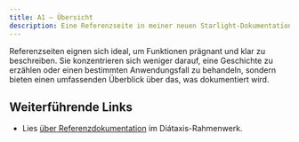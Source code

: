 ```yaml
---
title: A1 – Übersicht
description: Eine Referenzseite in meiner neuen Starlight-Dokumentationsseite.
---
```


Referenzseiten eignen sich ideal, um Funktionen prägnant und klar zu beschreiben.
Sie konzentrieren sich weniger darauf, eine Geschichte zu erzählen oder einen bestimmten Anwendungsfall zu behandeln, sondern bieten einen umfassenden Überblick über das, was dokumentiert wird.

## Weiterführende Links

- Lies [über Referenzdokumentation](https://diataxis.fr/reference/) im Diátaxis-Rahmenwerk.
